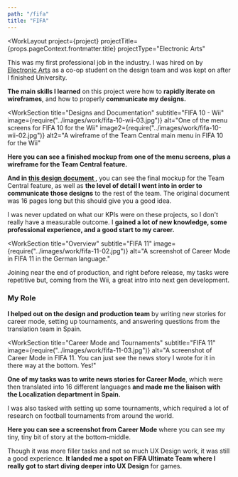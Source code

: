 ```yaml
---
path: "/fifa"
title: "FIFA"
---
```





<WorkLayout
  project={project}
  projectTitle={props.pageContext.frontmatter.title}
  projectType="Electronic Arts"
>
<SEO title={props.pageContext.frontmatter.title} />
<WorkSection title="Overview" subtitle="FIFA 10 - Wii" 
  image={require("../images/work/fifa-10-wii-01.jpg")}
  alt="An image of the main menu for FIFA 10 for the Wii">
  <p>
    This was my first professional job in the industry. I was hired on by <a href="https://www.ea.com/en-ca" target="_blank" rel="noreferrer noopener">Electronic Arts</a> as a co-op student on the design team and was kept on after I finished University.
  </p>
  <p>
    <strong>The main skills I learned</strong> on this project were how to <strong>rapidly iterate on wireframes</strong>, and how to properly <strong>communicate my designs.</strong>
  </p>
</WorkSection>

<WorkSection
  title="Designs and Documentation"
  subtitle="FIFA 10 - Wii"
  image={require("../images/work/fifa-10-wii-03.jpg")}
  alt="One of the menu screens for FIFA 10 for the Wii"
  image2={require("../images/work/fifa-10-wii-02.jpg")}
  alt2="A wireframe of the Team Central main menu in FIFA 10 for the Wii"
>
  <p>
    <strong>
      Here you can see a finished mockup from one of the menu screens, plus a wireframe for the Team Central feature.
    </strong>
  </p>
  <p>
    <strong>
      And in <a href={require("../files/fifa-10-wii-team-central-functionality-document.pdf")} target="_blank" rel="noreferrer noopener">
        this design document
      </a>
    </strong>, you can see the final mockup for the Team Central feature, as well as <strong>the level of detail I went into in order to communicate those designs</strong> to the rest of the team. The original document was 16 pages long but this should give you a good idea.
  </p>
</WorkSection>

<NextSteps title="Outcome" subtitle="FIFA 10 - Wii">
<p>
  I was never updated on what our KPIs were on these projects, so I don't really have a measurable outcome. I <strong>gained a lot of new knowledge, some professional experience, and a good start to my career.</strong>
</p>
</NextSteps>

<WorkSection
  title="Overview"
  subtitle="FIFA 11"
  image={require("../images/work/fifa-11-02.jpg")}
  alt="A screenshot of Career Mode in FIFA 11 in the German language."
>
  <p>
    Joining near the end of production, and right before release, my tasks were repetitive but, coming from the Wii, a great intro into next gen development.
  </p>

  <h3>My Role</h3>
  <p>
    <strong>I helped out on the design and production team</strong> by writing new stories for career mode, setting up tournaments, and answering questions from the translation team in Spain.
  </p>
</WorkSection>

<WorkSection 
  title="Career Mode and Tournaments"
  subtitle="FIFA 11"
  image={require("../images/work/fifa-11-03.jpg")}
  alt="A screenshot of Career Mode in FIFA 11. You can just see the news story I wrote for it in there way at the bottom. Yes!"
  >
  <p>
    <strong>One of my tasks was to write news stories for Career Mode</strong>, which were then translated into 16 different languages <strong>and made me the liaison with the Localization department in Spain.</strong>
  </p>

  <p>
    I was also tasked with setting up some tournaments, which required a lot of research on football tournaments from around the world.
  </p>

  <p>
    <strong>Here you can see a screenshot from Career Mode</strong> where you can see my tiny, tiny bit of story at the bottom-middle.
  </p>
</WorkSection>

<NextSteps title="Outcome" subtitle="FIFA 11">
  <p>
    Though it was more filler tasks and not so much UX Design work, it was still a good experience. <strong>It landed me a spot on FIFA Ultimate Team where I really got to start diving deeper into UX Design</strong> for games.
  </p>
</NextSteps>


</WorkLayout>